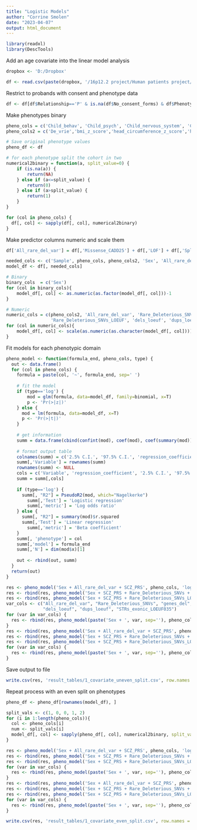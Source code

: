 ---
title: "Logistic Models"
author: "Corrine Smolen"
date: "2023-04-07"
output: html_document
---

```{r}
library(readxl)
library(DescTools)
```

Add an age covariate into the linear model analysis
```{r}
dropbox <- 'D:/Dropbox'

df <- read.csv(paste(dropbox, '/16p12.2 project/Human patients project/WGS paper/11_Variant Integration/16p12_cohort_summary_v21.csv', sep=''))
```

Restrict to probands with consent and phenotype data
```{r}
df <- df[df$Relationship=='P' & is.na(df$No_consent_forms) & df$Phenotypic.Domains=='X', ]
```

Make phenotypes binary
```{r}
pheno_cols = c('Child_behav', 'Child_psych', 'Child_nervous_system', 'Child_congenital', 'Child_craniofacial')
pheno_cols2 = c('De_vrie','bmi_z_score','head_circumference_z_score','hrs_mat','srs')

# Save original phenotype values
pheno_df <- df

# for each phenotype split the cohort in two
numerical2binary = function(a, split_value=0) {
	if (is.na(a)) {
		return(NA)
	} else if (a<=split_value) {
		return(0)
	} else if (a>split_value) {
		return(1)
	} 
}

for (col in pheno_cols) {
  df[, col] <- sapply(df[, col], numerical2binary)
}
```

Make predictor columns numeric and scale them
```{r}
df['All_rare_del_var'] = df[,'Missense_CADD25'] + df[,'LOF'] + df[,'Splice_CADD25'] + df[, 'genes_del'] + df[, 'genes_dup'] +	df[,'STRs_exonic']

needed_cols <- c('Sample', pheno_cols, pheno_cols2, 'Sex', 'All_rare_del_var', 'Rare_Deleterious_SNVs', 'genes_del', 'genes_dup', 'STRs_exonic', 'Rare_Deleterious_SNVs_LOEUF', 'dels_loeuf', 'dups_loeuf', 'STRs_exonic_LOEUF035', 'SCZ_PRS')
model_df <- df[, needed_cols]

# Binary
binary_cols  = c('Sex')
for (col in binary_cols){
	model_df[, col] <- as.numeric(as.factor(model_df[, col]))-1
}

# Numeric
numeric_cols = c(pheno_cols2, 'All_rare_del_var', 'Rare_Deleterious_SNVs', 'genes_del', 'genes_dup', 'STRs_exonic',
                 'Rare_Deleterious_SNVs_LOEUF', 'dels_loeuf', 'dups_loeuf', 'STRs_exonic_LOEUF035', 'SCZ_PRS')
for (col in numeric_cols){
	model_df[, col] <- scale(as.numeric(as.character(model_df[, col])))
}
```

Fit models for each phenotypic domain
```{r}
pheno_model <- function(formula_end, pheno_cols, type) {
  out <- data.frame()
  for (col in pheno_cols) {
  	formula = paste(col, '~', formula_end, sep=' ')
  	
  	# fit the model
  	if (type=='log') {
    	mod = glm(formula, data=model_df, family=binomial, x=T)
    	p <- 'Pr(>|z|)'
  	} else {
  	  mod = lm(formula, data=model_df, x=T)
  	  p <- 'Pr(>|t|)'
  	}
  	
  	# get information
  	summ = data.frame(cbind(confint(mod), coef(mod), coef(summary(mod))[,p]))
  	
  	# format output table
  	colnames(summ) = c('2.5% C.I.', '97.5% C.I.', 'regression_coefficient', 'P-value')
  	summ[,'Variable'] = rownames(summ)
  	rownames(summ) <- NULL
  	cols = c('Variable', 'regression_coefficient', '2.5% C.I.', '97.5% C.I.', 'P-value')
  	summ = summ[,cols]
  	
  	if (type=='log') {
  	  summ[, "R2"] = PseudoR2(mod, which="Nagelkerke")
    	summ[,'Test'] = 'Logistic regression'
    	summ[,'metric'] = 'Log odds ratio'
  	} else {
  	  summ[, "R2"] = summary(mod)$r.squared
  	  summ[,'Test'] = 'Linear regression'
    	summ[,'metric'] = 'Beta coefficient'
  	}
  	summ[, 'phenotype'] = col
  	summ[,'model'] = formula_end
  	summ[,'N'] = dim(mod$x)[1]
  	
  	out <- rbind(out, summ)
  }
  return(out)
}

res <- pheno_model('Sex + All_rare_del_var + SCZ_PRS', pheno_cols, 'log')
res <- rbind(res, pheno_model('Sex + SCZ_PRS + Rare_Deleterious_SNVs + genes_del + genes_dup + STRs_exonic', pheno_cols, 'log'))
res <- rbind(res, pheno_model('Sex + SCZ_PRS + Rare_Deleterious_SNVs_LOEUF + dels_loeuf + dups_loeuf + STRs_exonic_LOEUF035', pheno_cols, 'log'))
var_cols <- c("All_rare_del_var", "Rare_Deleterious_SNVs", "genes_del", "genes_dup", "STRs_exonic", "SCZ_PRS", "Rare_Deleterious_SNVs_LOEUF",
              "dels_loeuf", "dups_loeuf", "STRs_exonic_LOEUF035")
for (var in var_cols) {
  res <- rbind(res, pheno_model(paste('Sex + ', var, sep=''), pheno_cols, 'log'))
}
res <- rbind(res, pheno_model('Sex + All_rare_del_var + SCZ_PRS', pheno_cols2, 'lin'))
res <- rbind(res, pheno_model('Sex + SCZ_PRS + Rare_Deleterious_SNVs + genes_del + genes_dup + STRs_exonic', pheno_cols2, 'lin'))
res <- rbind(res, pheno_model('Sex + SCZ_PRS + Rare_Deleterious_SNVs_LOEUF + dels_loeuf + dups_loeuf + STRs_exonic_LOEUF035', pheno_cols2, 'lin'))
for (var in var_cols) {
  res <- rbind(res, pheno_model(paste('Sex + ', var, sep=''), pheno_cols2, 'lin'))
}
```

Save output to file
```{r}
write.csv(res, 'result_tables/1_covariate_uneven_split.csv', row.names = F)
```

Repeat process with an even split on phenotypes
```{r}
pheno_df <- pheno_df[rownames(model_df), ]

split_vals <- c(1, 0, 0, 1, 2)
for (i in 1:length(pheno_cols)){
  col <- pheno_cols[i]
  num <- split_vals[i]
  model_df[, col] <- sapply(pheno_df[, col], numerical2binary, split_value=num)
}

res <- pheno_model('Sex + All_rare_del_var + SCZ_PRS', pheno_cols, 'log')
res <- rbind(res, pheno_model('Sex + SCZ_PRS + Rare_Deleterious_SNVs + genes_del + genes_dup + STRs_exonic', pheno_cols, 'log'))
res <- rbind(res, pheno_model('Sex + SCZ_PRS + Rare_Deleterious_SNVs_LOEUF + dels_loeuf + dups_loeuf + STRs_exonic_LOEUF035', pheno_cols, 'log'))
for (var in var_cols) {
  res <- rbind(res, pheno_model(paste('Sex + ', var, sep=''), pheno_cols, 'log'))
}
res <- rbind(res, pheno_model('Sex + All_rare_del_var + SCZ_PRS', pheno_cols2, 'lin'))
res <- rbind(res, pheno_model('Sex + SCZ_PRS + Rare_Deleterious_SNVs + genes_del + genes_dup + STRs_exonic', pheno_cols2, 'lin'))
res <- rbind(res, pheno_model('Sex + SCZ_PRS + Rare_Deleterious_SNVs_LOEUF + dels_loeuf + dups_loeuf + STRs_exonic_LOEUF035', pheno_cols2, 'lin'))
for (var in var_cols) {
  res <- rbind(res, pheno_model(paste('Sex + ', var, sep=''), pheno_cols2, 'lin'))
}

write.csv(res, 'result_tables/1_covariate_even_split.csv', row.names = F)
```
